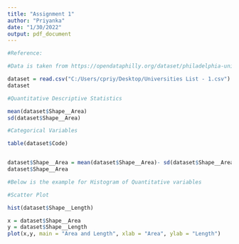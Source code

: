 ```yaml
---
title: "Assignment 1"
author: "Priyanka"
date: "1/30/2022"
output: pdf_document
---
```


```r
#Reference:

#Data is taken from https://opendataphilly.org/dataset/philadelphia-universities-and-colleges/resource/baa34ebf-0352-4c33-a9f6-8ae061a50939

dataset = read.csv("C:/Users/cpriy/Desktop/Universities List - 1.csv")
dataset

#Quantitative Descriptive Statistics

mean(dataset$Shape__Area)
sd(dataset$Shape__Area)

#Categorical Variables

table(dataset$Code)


dataset$Shape__Area = mean(dataset$Shape__Area)- sd(dataset$Shape__Area)
dataset$Shape__Area

#Below is the example for Histogram of Quantitative variables

#Scatter Plot

hist(dataset$Shape__Length)

x = dataset$Shape__Area
y = dataset$Shape__Length
plot(x,y, main = "Area and Length", xlab = "Area", ylab = "Length")

```

